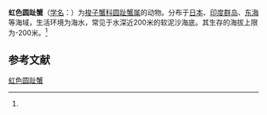 {{Speciesbox
| name = 虹色圆趾蟹
| status = 
| status_system = 
| image = 
| genus = Ovalipes
| species = iridescens
| authority = (Miers, 1886)<ref name='id11636'>{{cite web| url =http://www.bioinfo.cn/db05/BjdwSpecies.php?action=view&id=11636| title =虹色圆趾蟹| work =《中国动物物种编目数据库》| publisher =中国科学院微生物研究所| author =中国科学院动物研究所| accessdate =2009-04-28| archive-date =2016-03-05| archive-url =https://web.archive.org/web/20160305025537/http://www.bioinfo.cn/db05/BjdwSpecies.php?action=view&id=11636| dead-url =yes}}</ref>
}}

'''虹色圆趾蟹'''（[[学名|学名]]：{{lang|la|''Ovalipes iridescens''}}）为[[梭子蟹科|梭子蟹科]][[圆趾蟹属|圆趾蟹属]]的动物。分布于[[日本|日本]]、[[印度群岛|印度群岛]]、[[东海|东海]]等海域，生活环境为海水，常见于水深近200米的软泥沙海底。其生存的海拔上限为-200米。<ref name='id11636'/>

== 参考文献 ==
{{reflist}}

{{Wikispecies|Ovalipes iridescens}}
{{Taxonbar|from=Q13973684}}

[[Category:圆趾蟹属|虹色圆趾蟹]]


{{螃蟹小作品}}